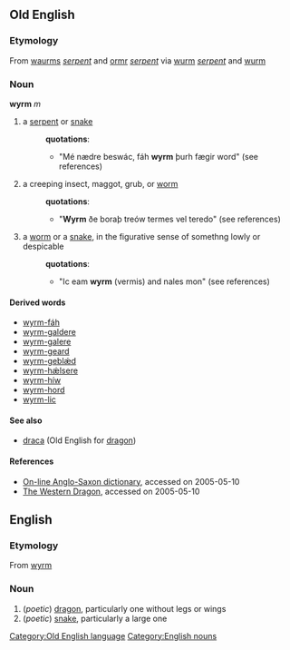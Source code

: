 == Old English ==
[[Category:Old English language]]
=== Etymology ===
From {{Goth.}} [[waurms]] ''[[serpent]]'' and {{Icel.}} [[ormr]] ''[[serpent]]'' via {{OS.}} [[wurm]] ''[[serpent]]'' and {{OHG.}} [[wurm]]
=== Noun ===
'''wyrm''' ''m''
# a [[serpent]] or [[snake]]
#:'''quotations''':
#:*"Mé nædre beswác, fáh '''wyrm''' þurh fægir word" (see references)
# a creeping insect, maggot, grub, or [[worm]]
#:'''quotations''':
#:*"'''Wyrm''' ðe boraþ treów termes vel teredo" (see references)
#a [[worm]] or a [[snake]], in the figurative sense of somethng lowly or despicable
#:'''quotations''':
#:*"Ic eam '''wyrm''' (vermis) and nales mon" (see references)
==== Derived words ====
* [[wyrm-fáh]]
* [[wyrm-galdere]]
* [[wyrm-galere]]
* [[wyrm-geard]]
* [[wyrm-geblǽd]]
* [[wyrm-hǽlsere]]
* [[wyrm-híw]]
* [[wyrm-hord]]
* [[wyrm-lic]]
==== See also ====
* [[draca]] (Old English for [[dragon]])
==== References ====
* [http://dontgohere.nu/oe/as-bt/read.htm?page_nr=1289 On-line Anglo-Saxon dictionary], accessed on 2005-05-10
* [http://www.dreamscape.com/morgana/galatea2.htm The Western Dragon], accessed on 2005-05-10

==English==
=== Etymology === 
From {{OE.}} [[wyrm]]
=== Noun ===
[[Category:English nouns]]

# (''poetic'') [[dragon]], particularly one without legs or wings
# (''poetic'') [[snake]], particularly a large one